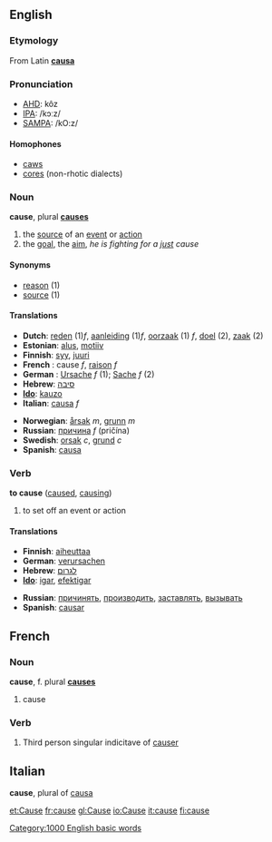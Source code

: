 ==English==
===Etymology===
From Latin '''[[causa]]'''

===Pronunciation===
*[[w:AHD|AHD]]: kôz
*[[w:IPA|IPA]]: /kɔːz/
*[[w:SAMPA|SAMPA]]: /kO:z/

====Homophones====
*[[caws]]
*[[cores]] (non-rhotic dialects)

===Noun===
'''cause''', plural '''[[causes]]'''
# the [[source]] of an [[event]] or [[action]]
# the [[goal]], the [[aim]], ''he is fighting for a [[just]] cause''

====Synonyms====
*[[reason]] (1)
*[[source]] (1)

====Translations====
{{top}}
*'''Dutch''': [[reden]] (1)''f'', [[aanleiding]] (1)''f'', [[oorzaak]] (1) ''f'', [[doel]] (2), [[zaak]] (2)
*'''Estonian''': [[alus#Estonian|alus]], [[motiiv]]
*'''Finnish''': [[syy]], [[juuri]]
*'''French''' : cause ''f'', [[raison]] ''f''
*'''German''' : [[Ursache]] ''f'' (1); [[Sache]] ''f'' (2)
*'''Hebrew''': [[סיבה]] 
*'''[[Ido]]''': [[kauzo]]
*'''Italian''': [[causa]] ''f''
{{mid}}
*'''Norwegian''': [[årsak]] ''m'', [[grunn]] ''m''
*'''Russian''': [[причина]] ''f'' (pričína)
*'''Swedish''': [[orsak]] ''c'', [[grund]] ''c''
*'''Spanish''': [[causa]]
{{bottom}}

===Verb===
'''to cause'''  ([[caused]], [[causing]])
#to set off an event or action

====Translations====
{{top}}
*'''Finnish''': [[aiheuttaa]]
*'''German''': [[verursachen]]
*'''Hebrew''': [[לגרום]]
*'''[[Ido]]''': [[igar]], [[efektigar]]
{{mid}}
*'''Russian''': [[причинять]], [[производить]], [[заставлять]], [[вызывать]]
*'''Spanish''': [[causar]]
{{bottom}}

==French==

===Noun===
'''cause''', f. plural '''[[causes]]'''
# cause
===Verb===
# Third person singular indicitave of [[causer]]

==Italian==

'''cause''', plural of [[causa]]

[[Category:1000 English basic words]]

[[et:Cause]]
[[fr:cause]]
[[gl:Cause]]
[[io:Cause]]
[[it:cause]]
[[fi:cause]]